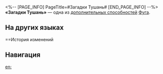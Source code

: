 <%-- [PAGE_INFO]
PageTitle=#Загадки Тушань#
[END_PAGE_INFO] --%>
{{Навык Инфобокс
|Название         = Загадки Тушань
|Изображение      = След Загадки Тушань.png
|Персонаж         = Фуга
|Тип              = Доп. способность
|Возвышение       = 4
|Длительность     = 
|Описание         = Эффект пробития персонажа повышается на 30%. После первого использования навыка в бою он немедленно восстанавливает 1 очко навыков.
|Свойство1        = 
|Масштабирование1 = 
}}
'''«Загадки Тушань»''' — одна из [[дополнительная способность|дополнительных способностей]] [[Фуга]].

==На других языках==
{{На других языках
|en   = Sylvan Enigma
|zhs  = 涂山玄设
|zht  = 塗山玄設
|ja   = {{Rubi|塗山|とざん}}の{{Rubi|玄設|げんせき}}
|ko   = 도산의 심오한 설계
|es   = Enigma de Tushan
|fr   = Mystères de l'esprit du renard
|ru   = Загадки Тушань
|th   = Sylvan Enigma
|vi   = Đồ Sơn Huyền Thiết
|de   = Die Fuchslegende
|id   = Sylvan Enigma
|pt   = Enigma Silvestre
}}

==История изменений
{{История изменений|3.5}}

==Навигация==
{{Навык Навбокс|Фуга}}

[[en:]]